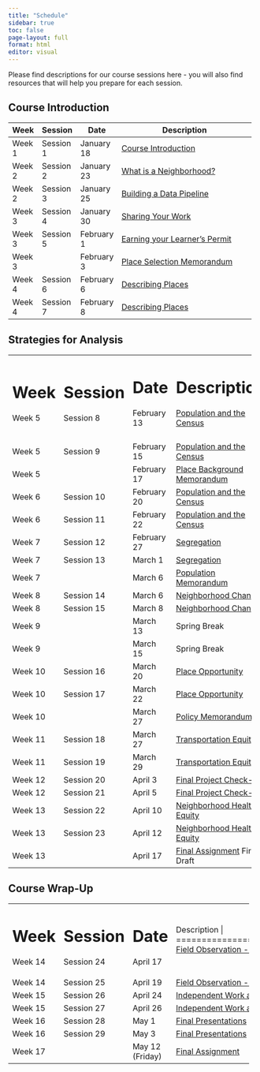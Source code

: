 ```yaml
---
title: "Schedule"
sidebar: true
toc: false
page-layout: full
format: html
editor: visual
---
```


Please find descriptions for our course sessions here - you will also find resources that will help you prepare for each session.

## Course Introduction

+--------+-----------+------------+---------------------------------------------------------------------+
| Week   | Session   | Date       | Description                                                         |
+========+===========+============+=====================================================================+
| Week 1 | Session 1 | January 18 | [Course Introduction](01_introduction.qmd)                          |
+--------+-----------+------------+---------------------------------------------------------------------+
| Week 2 | Session 2 | January 23 | [What is a Neighborhood?](02_neighborhood.qmd)                      |
+--------+-----------+------------+---------------------------------------------------------------------+
| Week 2 | Session 3 | January 25 | [Building a Data Pipeline](03_datapipeline.qmd)                     |
+--------+-----------+------------+---------------------------------------------------------------------+
| Week 3 | Session 4 | January 30 | [Sharing Your Work](04_sharing.qmd)                                 |
+--------+-----------+------------+---------------------------------------------------------------------+
| Week 3 | Session 5 | February 1 | [Earning your Learner's Permit](05_permit.qmd)                      |
+--------+-----------+------------+---------------------------------------------------------------------+
| Week 3 |           | February 3 | [Place Selection Memorandum](../assignments/01_place_selection.qmd) |
+--------+-----------+------------+---------------------------------------------------------------------+
| Week 4 | Session 6 | February 6 | [Describing Places](06_places.qmd)                                  |
+--------+-----------+------------+---------------------------------------------------------------------+
| Week 4 | Session 7 | February 8 | [Describing Places](07_places.qmd)                                  |
+--------+-----------+------------+---------------------------------------------------------------------+

## Strategies for Analysis

+---------+------------+-------------+-----------------------------------------------------------------------+-------+
| # Week  | # Session  | # Date      | # Description                                                         |       |
|         |            |             |                                                                       |       |
| Week 5  | Session 8  | February 13 | [Population and the Census](08_census.qmd)                            |       |
+---------+------------+-------------+-----------------------------------------------------------------------+-------+
|         |            |             |                                                                       |       |
+---------+------------+-------------+-----------------------------------------------------------------------+-------+
| Week 5  | Session 9  | February 15 | [Population and the Census](09_census.qmd)                            |       |
+---------+------------+-------------+-----------------------------------------------------------------------+-------+
| Week 5  |            | February 17 | [Place Background Memorandum](../assignments/02_place_background.qmd) |       |
+---------+------------+-------------+-----------------------------------------------------------------------+-------+
| Week 6  | Session 10 | February 20 | [Population and the Census](10_projections.qmd)                       |       |
+---------+------------+-------------+-----------------------------------------------------------------------+-------+
| Week 6  | Session 11 | February 22 | [Population and the Census](11_projections.qmd)                       |       |
+---------+------------+-------------+-----------------------------------------------------------------------+-------+
| Week 7  | Session 12 | February 27 | [Segregation](12_segregation.qmd)                                     |       |
+---------+------------+-------------+-----------------------------------------------------------------------+-------+
| Week 7  | Session 13 | March 1     | [Segregation](13_segregation.qmd)                                     |       |
+---------+------------+-------------+-----------------------------------------------------------------------+-------+
| Week 7  |            | March 6     | [Population Memorandum](../assignments/03_population.qmd)             |       |
+---------+------------+-------------+-----------------------------------------------------------------------+-------+
| Week 8  | Session 14 | March 6     | [Neighborhood Change](14_neighborhood.qmd)                            |       |
+---------+------------+-------------+-----------------------------------------------------------------------+-------+
| Week 8  | Session 15 | March 8     | [Neighborhood Change](15_neighborhood.qmd)                            |       |
+---------+------------+-------------+-----------------------------------------------------------------------+-------+
| Week 9  |            | March 13    | Spring Break                                                          |       |
+---------+------------+-------------+-----------------------------------------------------------------------+-------+
| Week 9  |            | March 15    | Spring Break                                                          |       |
+---------+------------+-------------+-----------------------------------------------------------------------+-------+
| Week 10 | Session 16 | March 20    | [Place Opportunity](16_opportunity.qmd)                               |       |
+---------+------------+-------------+-----------------------------------------------------------------------+-------+
| Week 10 | Session 17 | March 22    | [Place Opportunity](17_opportunity.qmd)                               |       |
+---------+------------+-------------+-----------------------------------------------------------------------+-------+
| Week 10 |            | March 27    | [Policy Memorandum](../assignments/04_policy.qmd)                     |       |
+---------+------------+-------------+-----------------------------------------------------------------------+-------+
| Week 11 | Session 18 | March 27    | [Transportation Equity](18_transequity.qmd)                           |       |
+---------+------------+-------------+-----------------------------------------------------------------------+-------+
| Week 11 | Session 19 | March 29    | [Transportation Equity](19_transequity.qmd)                           |       |
+---------+------------+-------------+-----------------------------------------------------------------------+-------+
| Week 12 | Session 20 | April 3     | [Final Project Check-In](20x1_CheckIn.qmd)                            |       |
+---------+------------+-------------+-----------------------------------------------------------------------+-------+
| Week 12 | Session 21 | April 5     | [Final Project Check-In](20x2_CheckIn.qmd)                            |       |
+---------+------------+-------------+-----------------------------------------------------------------------+-------+
| Week 13 | Session 22 | April 10    | [Neighborhood Health Equity](20_healthequity.qmd)                     |       |
+---------+------------+-------------+-----------------------------------------------------------------------+-------+
| Week 13 | Session 23 | April 12    | [Neighborhood Health Equity](21_healthequity.qmd)                     |       |
+---------+------------+-------------+-----------------------------------------------------------------------+-------+
| Week 13 |            | April 17    | [Final Assignment](../assignments/05_term.qmd) First Draft            |       |
+---------+------------+-------------+-----------------------------------------------------------------------+-------+

## Course Wrap-Up

+-----------+------------+-----------------+-------------------------------------------------+
| Week      | Session    | Date            | Description                                     |
+===========+============+=================+=================================================+
| Week 14   | Session 24 | April 17        | [Field Observation - Meeti in TBH](22_fieldobs.qmd)            |
+-----------+------------+-----------------+-------------------------------------------------+
| Week 14   | Session 25 | April 19        | [Field Observation - Meet in West Urbana](23_fieldobs.qmd)      |
+-----------+------------+-----------------+-------------------------------------------------+
| Week 15   | Session 26 | April 24        | [Independent Work and Advising](26_indwork.qmd) |
+-----------+------------+-----------------+-------------------------------------------------+
| Week 15   | Session 27 | April 26        | [Independent Work and Advising](27_indwork.qmd) |
+-----------+------------+-----------------+-------------------------------------------------+
| Week 16   | Session 28 | May 1           | [Final Presentations](28_finalpresent.qmd)      |
+-----------+------------+-----------------+-------------------------------------------------+
| Week 16   | Session 29 | May 3           | [Final Presentations](29_finalpresent.qmd)      |
+-----------+------------+-----------------+-------------------------------------------------+
| Week 17   |            | May 12 (Friday) | [Final Assignment](../assignments/05_term.qmd)  |
+-----------+------------+-----------------+-------------------------------------------------+
